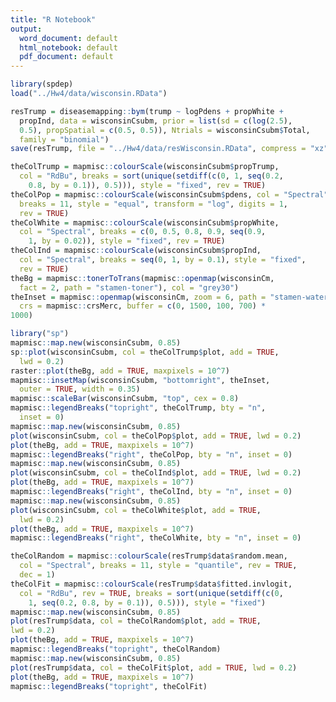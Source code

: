 ```yaml
---
title: "R Notebook"
output:
  word_document: default
  html_notebook: default
  pdf_document: default
---
```



```r
library(spdep)
load("../Hw4/data/wisconsin.RData")

resTrump = diseasemapping::bym(trump ~ logPdens + propWhite +
  propInd, data = wisconsinCsubm, prior = list(sd = c(log(2.5),
  0.5), propSpatial = c(0.5, 0.5)), Ntrials = wisconsinCsubm$Total,
  family = "binomial")
save(resTrump, file = "../Hw4/data/resWisconsin.RData", compress = "xz")
```

```r
theColTrump = mapmisc::colourScale(wisconsinCsubm$propTrump,
  col = "RdBu", breaks = sort(unique(setdiff(c(0, 1, seq(0.2,
    0.8, by = 0.1)), 0.5))), style = "fixed", rev = TRUE)
theColPop = mapmisc::colourScale(wisconsinCsubm$pdens, col = "Spectral",
  breaks = 11, style = "equal", transform = "log", digits = 1,
  rev = TRUE)
theColWhite = mapmisc::colourScale(wisconsinCsubm$propWhite,
  col = "Spectral", breaks = c(0, 0.5, 0.8, 0.9, seq(0.9,
    1, by = 0.02)), style = "fixed", rev = TRUE)
theColInd = mapmisc::colourScale(wisconsinCsubm$propInd,
  col = "Spectral", breaks = seq(0, 1, by = 0.1), style = "fixed",
  rev = TRUE)
theBg = mapmisc::tonerToTrans(mapmisc::openmap(wisconsinCm,
  fact = 2, path = "stamen-toner"), col = "grey30")
theInset = mapmisc::openmap(wisconsinCm, zoom = 6, path = "stamen-watercolor",
  crs = mapmisc::crsMerc, buffer = c(0, 1500, 100, 700) *
1000)

```

```r
library("sp")
mapmisc::map.new(wisconsinCsubm, 0.85)
sp::plot(wisconsinCsubm, col = theColTrump$plot, add = TRUE,
  lwd = 0.2)
raster::plot(theBg, add = TRUE, maxpixels = 10^7)
mapmisc::insetMap(wisconsinCsubm, "bottomright", theInset,
  outer = TRUE, width = 0.35)
mapmisc::scaleBar(wisconsinCsubm, "top", cex = 0.8)
mapmisc::legendBreaks("topright", theColTrump, bty = "n",
  inset = 0)
mapmisc::map.new(wisconsinCsubm, 0.85)
plot(wisconsinCsubm, col = theColPop$plot, add = TRUE, lwd = 0.2)
plot(theBg, add = TRUE, maxpixels = 10^7)
mapmisc::legendBreaks("right", theColPop, bty = "n", inset = 0)
mapmisc::map.new(wisconsinCsubm, 0.85)
plot(wisconsinCsubm, col = theColInd$plot, add = TRUE, lwd = 0.2)
plot(theBg, add = TRUE, maxpixels = 10^7)
mapmisc::legendBreaks("right", theColInd, bty = "n", inset = 0)
mapmisc::map.new(wisconsinCsubm, 0.85)
plot(wisconsinCsubm, col = theColWhite$plot, add = TRUE,
  lwd = 0.2)
plot(theBg, add = TRUE, maxpixels = 10^7)
mapmisc::legendBreaks("right", theColWhite, bty = "n", inset = 0)

theColRandom = mapmisc::colourScale(resTrump$data$random.mean,
  col = "Spectral", breaks = 11, style = "quantile", rev = TRUE,
  dec = 1)
theColFit = mapmisc::colourScale(resTrump$data$fitted.invlogit,
  col = "RdBu", rev = TRUE, breaks = sort(unique(setdiff(c(0,
    1, seq(0.2, 0.8, by = 0.1)), 0.5))), style = "fixed")
mapmisc::map.new(wisconsinCsubm, 0.85)
plot(resTrump$data, col = theColRandom$plot, add = TRUE,
lwd = 0.2)
plot(theBg, add = TRUE, maxpixels = 10^7)
mapmisc::legendBreaks("topright", theColRandom)
mapmisc::map.new(wisconsinCsubm, 0.85)
plot(resTrump$data, col = theColFit$plot, add = TRUE, lwd = 0.2)
plot(theBg, add = TRUE, maxpixels = 10^7)
mapmisc::legendBreaks("topright", theColFit)
```








